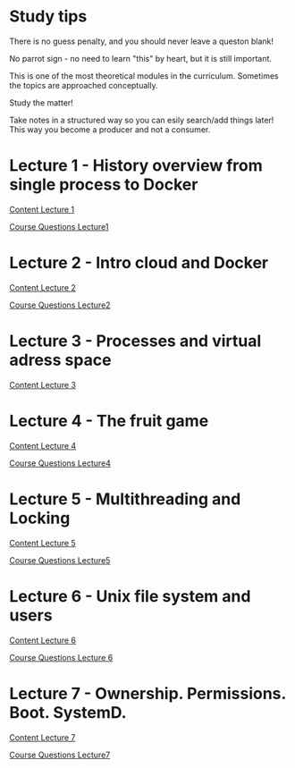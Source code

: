= Study tips =

There is no guess penalty, and you should never leave a queston blank!

No parrot sign - no need to learn "this" by heart, but it is still important.

This is one of the most theoretical modules in the curriculum. Sometimes the topics are approached conceptually.

Study the matter!

Take notes in a structured way so you can esily search/add things later! This way you become a producer and not a consumer.

= Lecture 1 - History overview from single process to Docker =

[[OSCLecture1|Content Lecture 1]]

[[OSCLecture1CQ|Course Questions Lecture1]]

= Lecture 2 - Intro cloud and Docker =

[[OSCLecture2|Content Lecture 2]]

[[OSCLecture2CQ|Course Questions Lecture2]]

= Lecture 3 - Processes and virtual adress space =

[[OSCLecture3|Content Lecture 3]]

= Lecture 4 - The fruit game =

[[OSCLecture4|Content Lecture 4]]

[[OSCLecture4CQ|Course Questions Lecture4]]

= Lecture 5 - Multithreading and Locking =

[[OSCLecture5|Content Lecture 5]]

[[OSCLecture5CQ|Course Questions Lecture5]]

= Lecture 6 - Unix file system and users =

[[OSCLecture6|Content Lecture 6]]

[[OSCLecture6CQ|Course Questions Lecture 6]]

= Lecture 7 - Ownership. Permissions. Boot. SystemD. =

[[OSCLecture7|Content Lecture 7]]

[[OSCLecture7CQ|Course Questions Lecture7]]
